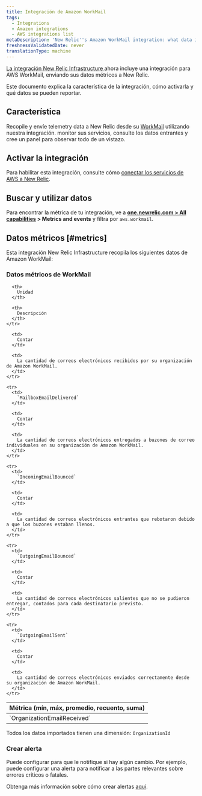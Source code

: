 ```yaml
---
title: Integración de Amazon WorkMail
tags:
  - Integrations
  - Amazon integrations
  - AWS integrations list
metaDescription: 'New Relic''s Amazon WorkMail integration: what data it reports and how to enable it.'
freshnessValidatedDate: never
translationType: machine
---
```


[La integración New Relic Infrastructure ](/docs/infrastructure/integrations-getting-started/getting-started/introduction-infrastructure-integrations)ahora incluye una integración para AWS WorkMail, enviando sus datos métricos a New Relic.

Este documento explica la característica de la integración, cómo activarla y qué datos se pueden reportar.

## Característica

Recopile y envíe telemetry data a New Relic desde su [WorkMail](https://aws.amazon.com/WorkMail/) utilizando nuestra integración. monitor sus servicios, consulte los datos entrantes y cree un panel para observar todo de un vistazo.

## Activar la integración

Para habilitar esta integración, consulte cómo [conectar los servicios de AWS a New Relic](/docs/infrastructure/amazon-integrations/connect/aws-metric-stream-setup/).

## Buscar y utilizar datos

Para encontrar la métrica de tu integración, ve a <DNT>**[one.newrelic.com > All capabilities](https://one.newrelic.com/all-capabilities) > Metrics and events**</DNT> y filtra por `aws.workmail`.

## Datos métricos [#metrics]

Esta integración New Relic Infrastructure recopila los siguientes datos de Amazon WorkMail:

### Datos métricos de WorkMail

<table>
  <thead>
    <tr>
      <th style={{ width: "200px" }}>
        Métrica (mín, máx, promedio, recuento, suma)
      </th>

      <th>
        Unidad
      </th>

      <th>
        Descripción
      </th>
    </tr>
  </thead>

  <tbody>
    <tr>
      <td>
        `OrganizationEmailReceived`
      </td>

      <td>
        Contar
      </td>

      <td>
        La cantidad de correos electrónicos recibidos por su organización de Amazon WorkMail.
      </td>
    </tr>

    <tr>
      <td>
        `MailboxEmailDelivered`
      </td>

      <td>
        Contar
      </td>

      <td>
        La cantidad de correos electrónicos entregados a buzones de correo individuales en su organización de Amazon WorkMail.
      </td>
    </tr>

    <tr>
      <td>
        `IncomingEmailBounced`
      </td>

      <td>
        Contar
      </td>

      <td>
        La cantidad de correos electrónicos entrantes que rebotaron debido a que los buzones estaban llenos.
      </td>
    </tr>

    <tr>
      <td>
        `OutgoingEmailBounced`
      </td>

      <td>
        Contar
      </td>

      <td>
        La cantidad de correos electrónicos salientes que no se pudieron entregar, contados para cada destinatario previsto.
      </td>
    </tr>

    <tr>
      <td>
        `OutgoingEmailSent`
      </td>

      <td>
        Contar
      </td>

      <td>
        La cantidad de correos electrónicos enviados correctamente desde su organización de Amazon WorkMail.
      </td>
    </tr>
  </tbody>
</table>

Todos los datos importados tienen una dimensión: `OrganizationId`

### Crear alerta

Puede configurar <InlinePopover type="alerts"/>para que le notifique si hay algún cambio. Por ejemplo, puede configurar una alerta para notificar a las partes relevantes sobre errores críticos o fatales.

Obtenga más información sobre cómo crear alertas [aquí](/docs/alerts-applied-intelligence/new-relic-alerts/learn-alerts/introduction-alerts/).
